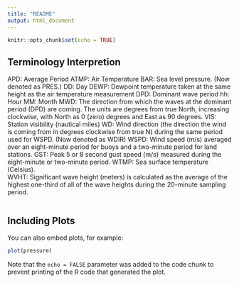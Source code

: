 ```yaml
---
title: "README"
output: html_document
---
```


```r
knitr::opts_chunk$set(echo = TRUE)
```

## Terminology Interpretion
APD: Average Period
ATMP: Air Temperature
BAR: Sea level pressure. (Now denoted as PRES.) 
DD: Day
DEWP: Dewpoint temperature taken at the same height as the air temperature measurement
DPD: Dominant wave period
hh: Hour
MM: Month
MWD: The direction from which the waves at the dominant period (DPD) are coming. The units are degrees from true North, increasing clockwise, with North as 0 (zero) degrees and East as 90 degrees.
VIS: Station visibility (nautical miles)
WD: Wind direction (the direction the wind is coming from in degrees clockwise from true N) during the same period used for WSPD. (Now denoted as WDIR)
WSPD: Wind speed (m/s) averaged over an eight-minute period for buoys and a two-minute period for land stations. 
GST: Peak 5 or 8 second gust speed (m/s) measured during the eight-minute or two-minute period. 
WTMP: Sea surface temperature (Celsius).  
WVHT: Significant wave height (meters) is calculated as the average of the highest one-third of all of the wave heights during the 20-minute sampling period. 


```r


```

## Including Plots

You can also embed plots, for example:

```r
plot(pressure)
```

Note that the `echo = FALSE` parameter was added to the code chunk to prevent printing of the R code that generated the plot.

